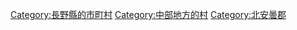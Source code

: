 {{Commonscat|Hakuba, Nagano}}
{{Catmore}}

{{DEFAULTSORT:Hakuba}}
[[Category:長野縣的市町村|Category:長野縣的市町村]]
[[Category:中部地方的村|Category:中部地方的村]]
[[Category:北安曇郡|Category:北安曇郡]]